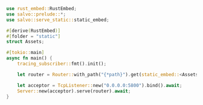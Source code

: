 
```rust  title="static-embed-files/src/main.rs"
use rust_embed::RustEmbed;
use salvo::prelude::*;
use salvo::serve_static::static_embed;

#[derive(RustEmbed)]
#[folder = "static"]
struct Assets;

#[tokio::main]
async fn main() {
    tracing_subscriber::fmt().init();

    let router = Router::with_path("{*path}").get(static_embed::<Assets>().fallback("index.html"));

    let acceptor = TcpListener::new("0.0.0.0:5800").bind().await;
    Server::new(acceptor).serve(router).await;
}

```